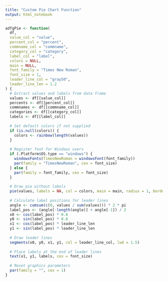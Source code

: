 ```yaml
---
title: "Custom Pie Chart Function"
output: html_notebook
---
```


```r
adfgPie <- function(
  df,
  value_col = "value",
  percent_col = "percent",
  commname_col = "commname",
  category_col = "category",
  label_col = "label",
  colors = NULL,
  main = NULL,
  font_family = "Times New Roman",
  font_size = 1,
  leader_line_col = "gray50",
  leader_line_len = 1.2
) {
  # Extract values and labels from data frame
  values <- df[[value_col]]
  percents <- df[[percent_col]]
  commnames <- df[[commname_col]]
  categories <- df[[category_col]]
  labels <- df[[label_col]]
  
  # Set default colors if not supplied
  if (is.null(colors)) {
    colors <- rainbow(length(values))
  }
  
  # Register font for Windows users
  if (.Platform$OS.type == "windows") {
    windowsFonts(TimesNewRoman = windowsFont(font_family))
    par(family = "TimesNewRoman", cex = font_size)
  } else {
    par(family = font_family, cex = font_size)
  }
  
  # Draw pie without labels
  pie(values, labels = NA, col = colors, main = main, radius = 1, border = NA)
  
  # Calculate label positions for leader lines
  angle <- cumsum(c(0, values / sum(values))) * 2 * pi
  label_pos <- (angle[-length(angle)] + angle[-1]) / 2
  x0 <- cos(label_pos) * 0.8
  y0 <- sin(label_pos) * 0.8
  x1 <- cos(label_pos) * leader_line_len
  y1 <- sin(label_pos) * leader_line_len
  
  # Draw leader lines
  segments(x0, y0, x1, y1, col = leader_line_col, lwd = 1.5)
  
  # Place labels at the end of leader lines
  text(x1, y1, labels, cex = font_size)
  
  # Reset graphics parameters
  par(family = "", cex = 1)
}
```

